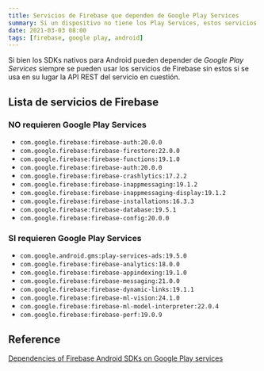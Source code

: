 ```yaml
---
title: Servicios de Firebase que dependen de Google Play Services
summary: Si un dispositivo no tiene los Play Services, estos servicios no funcionarán correctamente.
date: 2021-03-03 08:00
tags: [firebase, google play, android]
---
```


Si bien los SDKs nativos para Android pueden depender de _Google Play Services_ siempre se pueden usar los servicios de Firebase sin estos si se usa en su lugar la API REST del servicio en cuestión.

## Lista de servicios de Firebase

### NO requieren Google Play Services

* `com.google.firebase:firebase-auth:20.0.0`
* `com.google.firebase:firebase-firestore:22.0.0`
* `com.google.firebase:firebase-functions:19.1.0`
* `com.google.firebase:firebase-auth:20.0.0`
* `com.google.firebase:firebase-crashlytics:17.2.2`
* `com.google.firebase:firebase-inappmessaging:19.1.2`
* `com.google.firebase:firebase-inappmessaging-display:19.1.2`
* `com.google.firebase:firebase-installations:16.3.3`
* `com.google.firebase:firebase-database:19.5.1`
* `com.google.firebase:firebase-config:20.0.0`

### SI requieren Google Play Services

* `com.google.android.gms:play-services-ads:19.5.0`
* `com.google.firebase:firebase-analytics:18.0.0`
* `com.google.firebase:firebase-appindexing:19.1.0`
* `com.google.firebase:firebase-messaging:21.0.0`
* `com.google.firebase:firebase-dynamic-links:19.1.1`
* `com.google.firebase:firebase-ml-vision:24.1.0`
* `com.google.firebase:firebase-ml-model-interpreter:22.0.4`
* `com.google.firebase:firebase-perf:19.0.9`

## Reference

[Dependencies of Firebase Android SDKs on Google Play services](https://firebase.google.com/docs/android/android-play-services)
